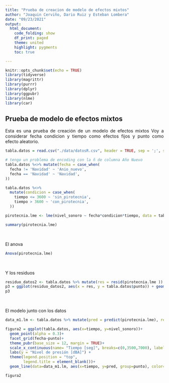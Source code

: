```yaml
---
title: "Prueba de creacion de modelo de efectos mixtos"
author: "Joaquin Cerviño, Dario Ruiz y Esteban Lombera"
date: "09/23/2021"
output:
  html_document:
    code_folding: show
    df_print: paged
    theme: united
    highlight: pygments
    toc: true

---
```


```r
knitr::opts_chunk$set(echo = TRUE)
library(tidyverse)
library(magrittr)
library(purrr)
library(dplyr)
library(ggpubr)
library(nlme)
library(car)
```

## Prueba de modelo de efectos mixtos
<style>
body {
text-align: justify}
</style>
Esta es una prueba de creación de un modelo de efectos mixtos
Voy a considerar fecha condicion y tiempo como efectos fijos y punto como 
efecto aleatorio.
<style>
.html-widget {
    margin: auto;
}
</style>
```r
tabla.datos = read.csv("./data/datosR.csv", header = TRUE, sep = ';', stringsAsFactors = TRUE)

# tengo un problema de encoding con la ñ de columna Año Nuevo
tabla.datos %<>% mutate(fecha = case_when(
  fecha != 'Navidad' ~ 'Anio_nuevo',
  fecha == 'Navidad' ~ 'Navidad',
))

tabla.datos %<>%
  mutate(condicion = case_when(
    tiempo <= 3600 ~ 'sin_pirotecnia',
    tiempo > 3600 ~ 'con_pirotecnia',
  ))

pirotecnia.lme <- lme(nivel_sonoro ~ fecha*condicion*tiempo, data = tabla.datos, random = ~ 1|punto)

summary(pirotecnia.lme)

```
<br />
<style>
body {
text-align: justify}
</style>
El anova
<br />
```r
Anova(pirotecnia.lme)

```
<br />
<style>
body {
text-align: justify}
</style>
Y los residuos
<br />
```r
residuo_datos2 <- tabla.datos %>% mutate(res = resid(pirotecnia.lme )) %>% tibble()
p3 = ggplot(residuo_datos2, aes(x = res, y = tabla.datos$punto)) + geom_boxplot()
p3

```

<br />
<style>
body {
text-align: justify}
</style>
El modelo junto con los datos
<br />
```r

data_m1.lm <- tabla.datos %>% mutate(pred = predict(pirotecnia.lme), res = resid(pirotecnia.lme))

figura2 = ggplot(tabla.datos, aes(x=tiempo, y=nivel_sonoro))+
  geom_point(alpha = 0.3)+
  facet_grid(fecha~punto)+
  theme_pubr(base_size = 12, margin = TRUE)+
  scale_x_continuous(name= "Tiempo [seg]", breaks=c(0,3500,7000), labels=c("0","3k5","7k")) +
  labs(y = "Nivel de presión [dBA]") +
  theme(legend.position = "top",
        legend.title = element_blank())+
  geom_line(data=data_m1.lm, aes(x=tiempo, y=pred, group=punto), color='white')

figura2
```